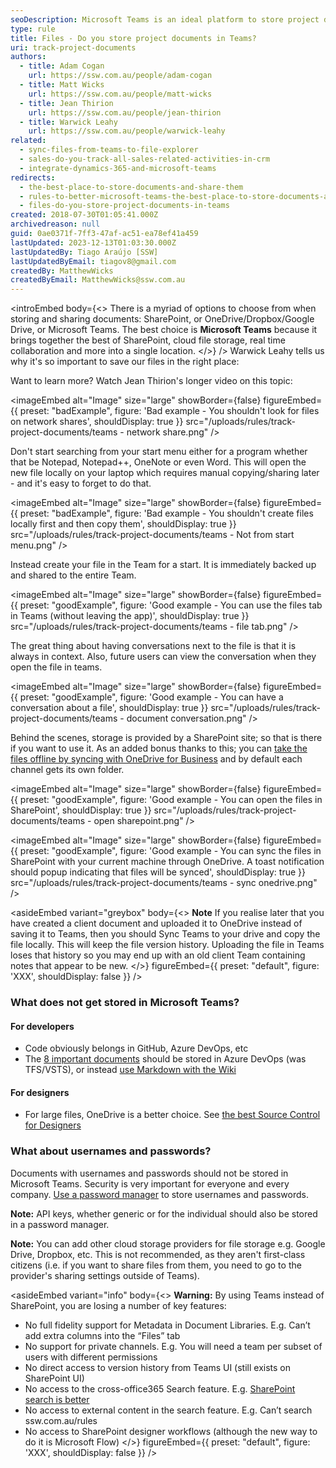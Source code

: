 ```yaml
---
seoDescription: Microsoft Teams is an ideal platform to store project documents due to its integration with SharePoint, real-time collaboration features, and seamless sharing capabilities.
type: rule
title: Files - Do you store project documents in Teams?
uri: track-project-documents
authors:
  - title: Adam Cogan
    url: https://ssw.com.au/people/adam-cogan
  - title: Matt Wicks
    url: https://ssw.com.au/people/matt-wicks
  - title: Jean Thirion
    url: https://ssw.com.au/people/jean-thirion
  - title: Warwick Leahy
    url: https://ssw.com.au/people/warwick-leahy
related:
  - sync-files-from-teams-to-file-explorer
  - sales-do-you-track-all-sales-related-activities-in-crm
  - integrate-dynamics-365-and-microsoft-teams
redirects:
  - the-best-place-to-store-documents-and-share-them
  - rules-to-better-microsoft-teams-the-best-place-to-store-documents-and-share-them
  - files-do-you-store-project-documents-in-teams
created: 2018-07-30T01:05:41.000Z
archivedreason: null
guid: 0ae0371f-7ff3-47af-ac51-ea78ef41a459
lastUpdated: 2023-12-13T01:03:30.000Z
lastUpdatedBy: Tiago Araújo [SSW]
lastUpdatedByEmail: tiagov8@gmail.com
createdBy: MatthewWicks
createdByEmail: MatthewWicks@ssw.com.au
---
```


<introEmbed
  body={<>
There is a myriad of options to choose from when storing and sharing documents: SharePoint, or OneDrive/Dropbox/Google Drive, or Microsoft Teams. The best choice is **Microsoft Teams** because it brings together the best of SharePoint, cloud file storage, real time collaboration and more into a single location.
  </>}
/>
Warwick Leahy tells us why it's so important to save our files in the right place:

<youtubeEmbed url="https://www.youtube.com/embed/Ey_zIh0cRrU" description="" />

Want to learn more? Watch Jean Thirion's longer video on this topic:

<youtubeEmbed url="https://www.youtube.com/embed/Mna0QBFB6CU" description="" />

<imageEmbed
  alt="Image"
  size="large"
  showBorder={false}
  figureEmbed={{
    preset: "badExample",
    figure: 'Bad example - You shouldn\'t look for files on network shares',
    shouldDisplay: true
  }}
  src="/uploads/rules/track-project-documents/teams - network share.png"
/>

Don't start searching from your start menu either for a program whether that be Notepad, Notepad++, OneNote or even Word. This will open the new file locally on your laptop which requires manual copying/sharing later - and it's easy to forget to do that.

<imageEmbed
  alt="Image"
  size="large"
  showBorder={false}
  figureEmbed={{
    preset: "badExample",
    figure: 'Bad example - You shouldn\'t create files locally first and then copy them',
    shouldDisplay: true
  }}
  src="/uploads/rules/track-project-documents/teams - Not from start menu.png"
/>

Instead create your file in the Team for a start. It is immediately backed up and shared to the entire Team.

<imageEmbed
  alt="Image"
  size="large"
  showBorder={false}
  figureEmbed={{
    preset: "goodExample",
    figure: 'Good example - You can use the files tab in Teams (without leaving the app)',
    shouldDisplay: true
  }}
  src="/uploads/rules/track-project-documents/teams - file tab.png"
/>

The great thing about having conversations next to the file is that it is always in context. Also, future users can view the conversation when they open the file in teams.

<imageEmbed
  alt="Image"
  size="large"
  showBorder={false}
  figureEmbed={{
    preset: "goodExample",
    figure: 'Good example - You can have a conversation about a file',
    shouldDisplay: true
  }}
  src="/uploads/rules/track-project-documents/teams - document conversation.png"
/>

Behind the scenes, storage is provided by a SharePoint site; so that is there if you want to use it. As an added bonus thanks to this; you can [take the files offline by syncing with OneDrive for Business](/sync-files-from-teams-to-file-explorer) and by default each channel gets its own folder.

<imageEmbed
  alt="Image"
  size="large"
  showBorder={false}
  figureEmbed={{
    preset: "goodExample",
    figure: 'Good example - You can open the files in SharePoint',
    shouldDisplay: true
  }}
  src="/uploads/rules/track-project-documents/teams - open sharepoint.png"
/>

<imageEmbed
  alt="Image"
  size="large"
  showBorder={false}
  figureEmbed={{
    preset: "goodExample",
    figure: 'Good example - You can sync the files in SharePoint with your current machine through OneDrive. A toast notification should popup indicating that files will be synced',
    shouldDisplay: true
  }}
  src="/uploads/rules/track-project-documents/teams - sync onedrive.png"
/>

<asideEmbed
  variant="greybox"
  body={<>
    **Note**
If you realise later that you have created a client document and uploaded it to OneDrive instead of saving it to Teams, then you should Sync Teams to your drive and copy the file locally. This will keep the file version history. Uploading the file in Teams loses that history so you may end up with an old client Team containing notes that appear to be new.
  </>}
  figureEmbed={{
    preset: "default",
    figure: 'XXX',
    shouldDisplay: false
  }}
/>

### What does not get stored in Microsoft Teams?

#### For developers

- Code obviously belongs in GitHub, Azure DevOps, etc
- The [8 important documents](/do-you-review-the-documentation) should be stored in Azure DevOps (was TFS/VSTS), or instead [use Markdown with the Wiki](/do-you-make-getting-started-on-a-project-easy-for-new-developers)

#### For designers

- For large files, OneDrive is a better choice. See [the best Source Control for Designers](/do-you-know-the-best-source-control-for-designers)

### What about usernames and passwords?

Documents with usernames and passwords should not be stored in Microsoft Teams. Security is very important for everyone and every company. [Use a password manager](/password-manager) to store usernames and passwords.

**Note:** API keys, whether generic or for the individual should also be stored in a password manager.

**Note:** You can add other cloud storage providers for file storage e.g. Google Drive, Dropbox, etc. This is not recommended, as they aren't first-class citizens (i.e. if you want to share files from them, you need to go to the provider's sharing settings outside of Teams).

<asideEmbed
  variant="info"
  body={<>
    **Warning:** By using Teams instead of SharePoint, you are losing a number of key features:

- No full fidelity support for Metadata in Document Libraries. E.g. Can’t add extra columns into the “Files” tab
- No support for private channels. E.g. You will need a team per subset of users with different permissions
- No direct access to version history from Teams UI (still exists on SharePoint UI)
- No access to the cross-office365 Search feature. E.g. [SharePoint search is better](https://youtu.be/TiWzzdASVWE)
- No access to external content in the search feature. E.g. Can’t search ssw.com.au/rules
- No access to SharePoint designer workflows (although the new way to do it is Microsoft Flow)
  </>}
  figureEmbed={{
    preset: "default",
    figure: 'XXX',
    shouldDisplay: false
  }}
/>
